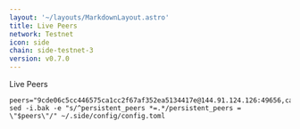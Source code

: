 ```yaml
---
layout: '~/layouts/MarkdownLayout.astro'
title: Live Peers
network: Testnet
icon: side
chain: side-testnet-3
version: v0.7.0
---
```

Live Peers 

```
peers="9cde06c5cc446575ca1cc2f67af352ea5134417e@144.91.124.126:49656,ca3379b48e196c3ef910a08452b459b0f327fdb6@95.216.3.115:34656,f1c77528a14f8981381b117c573dc1441e6a5882@213.199.48.13:26656,00170c0c23c3e97c740680a7f881511faf68289a@202.182.119.24:26656,8d8bf287dfd9ce7da209b4152f6dd4d4b146131c@23.88.105.251:26656,2fb44a8e4bdebf44f55703c144d19c0c47101bb9@188.34.192.238:16456"
sed -i.bak -e "s/^persistent_peers *=.*/persistent_peers = \"$peers\"/" ~/.side/config/config.toml
```
